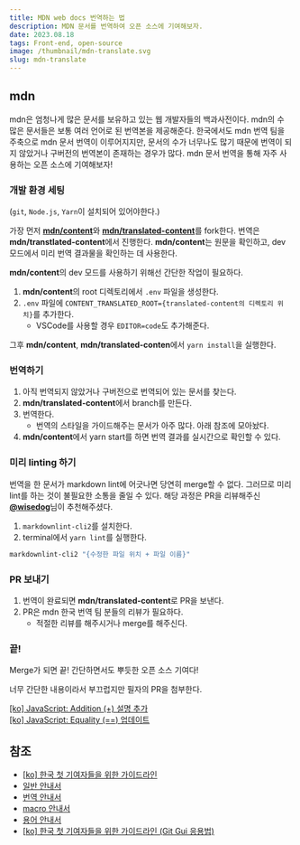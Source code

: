```yaml
---
title: MDN web docs 번역하는 법
description: MDN 문서를 번역하여 오픈 소스에 기여해보자.
date: 2023.08.18
tags: Front-end, open-source
image: /thumbnail/mdn-translate.svg
slug: mdn-translate
---
```


## mdn

mdn은 엄청나게 많은 문서를 보유하고 있는 웹 개발자들의 백과사전이다.
mdn의 수 많은 문서들은 보통 여러 언어로 된 번역본을 제공해준다.
한국에서도 mdn 번역 팀을 주축으로 mdn 문서 번역이 이루어지지만, 문서의 수가 너무나도 많기 때문에 번역이 되지 않았거나 구버전의 번역본이 존재하는 경우가 많다.
mdn 문서 번역을 통해 자주 사용하는 오픈 소스에 기여해보자!

### 개발 환경 세팅

(`git`, `Node.js`, `Yarn`이 설치되어 있어야한다.)

가장 먼저 [**mdn/content**](https://github.com/mdn/content)와 [**mdn/translated-content**](https://github.com/mdn/translated-content)를 fork한다.
번역은 **mdn/transtlated-content**에서 진행한다.
**mdn/content**는 원문을 확인하고, dev 모드에서 미리 번역 결과물을 확인하는 데 사용한다.

**mdn/content**의 dev 모드를 사용하기 위해선 간단한 작업이 필요하다.

1. **mdn/content**의 root 디렉토리에서 `.env` 파일을 생성한다.
2. `.env` 파일에 `CONTENT_TRANSLATED_ROOT={translated-content의 디렉토리 위치}`를 추가한다.
   - VSCode를 사용할 경우 `EDITOR=code`도 추가해준다.

그후 **mdn/content**, **mdn/translated-conten**에서 `yarn install`을 실행한다.

### 번역하기

1. 아직 번역되지 않았거나 구버전으로 번역되어 있는 문서를 찾는다.
2. **mdn/translated-content**에서 branch를 만든다.
3. 번역한다.
   - 번역의 스타일을 가이드해주는 문서가 아주 많다. 아래 참조에 모아놨다.
4. **mdn/content**에서 yarn start를 하면 번역 결과를 실시간으로 확인할 수 있다.

### 미리 linting 하기

번역을 한 문서가 markdown lint에 어긋나면 당연히 merge할 수 없다.
그러므로 미리 lint를 하는 것이 불필요한 소통을 줄일 수 있다.
해당 과정은 PR을 리뷰해주신 [**@wisedog**](https://github.com/wisedog)님이 추천해주셨다.

1. `markdownlint-cli2`를 설치한다.
2. terminal에서 `yarn lint`를 실행한다.

```bash
markdownlint-cli2 "{수정한 파일 위치 + 파일 이름}"
```

### PR 보내기

1. 번역이 완료되면 **mdn/translated-content**로 PR을 보낸다.
2. PR은 mdn 한국 번역 팀 분들의 리뷰가 필요하다.
   - 적절한 리뷰를 해주시거나 merge를 해주신다.

### 끝!

Merge가 되면 끝!
간단하면서도 뿌듯한 오픈 소스 기여다!

너무 간단한 내용이라서 부끄럽지만 필자의 PR을 첨부한다.

[[ko] JavaScript: Addition (+) 설명 추가](https://github.com/mdn/translated-content/pull/13724)  
[[ko] JavaScript: Equality (==) 업데이트](https://github.com/mdn/translated-content/pull/13843)

## 참조

- [[ko] 한국 첫 기여자들을 위한 가이드라인](https://github.com/mdn/translated-content/issues/827)
- [일반 안내서](https://github.com/mdn/translated-content/blob/main/docs/ko/README.md)
- [번역 안내서](https://github.com/mdn/translated-content/blob/main/docs/ko/guides/translation-guide.md)
- [macro 안내서](https://github.com/mdn/translated-content/blob/main/docs/ko/guides/macro-guide.md)
- [용어 안내서](https://github.com/mdn/translated-content/blob/main/docs/ko/guides/glossary-guide.md)
- [[ko] 한국 첫 기여자들을 위한 가이드라인 (Git Gui 응용법)](https://github.com/mdn/translated-content/issues/934)
